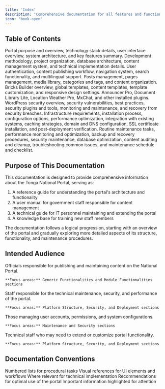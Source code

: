 ```yaml
---
title: 'Index'
description: 'Comprehensive documentation for all features and functionalities of the Tonga National Portal'
icon: 'book-open'
---
```


## Table of Contents

<CardGroup cols={2}>
  <Card title="Introduction" icon="circle-info" href="/tnp-documentation/introduction">
    Portal purpose and overview, technology stack details, user interface overview, system architecture, and key features summary.
  </Card>
  <Card title="Platform Structure" icon="sitemap" href="/tnp-documentation/platform-structure">
    Development methodology, project organization, database architecture, content management system, and technical implementation details.
  </Card>
  <Card title="Generic Functionalities" icon="puzzle-piece" href="/tnp-documentation/generic-functionalities">
    User authentication, content publishing workflow, navigation system, search functionality, and multilingual support.
  </Card>
  <Card title="Content Management" icon="file-lines" href="/tnp-documentation/content-management">
    Posts management, pages management, media library, categories and tags, and content organization.
  </Card>
  <Card title="Template Management" icon="palette" href="/tnp-documentation/template-management">
    Bricks Builder overview, global templates, content templates, template customization, and responsive design settings.
  </Card>
  <Card title="Plugins Functionalities" icon="puzzle-piece" href="/tnp-documentation/plugins-functionalities">
    Announcer Pro, Document Library Lite, Location Weather Pro, MxChat, and other installed plugins.
  </Card>
  <Card title="Security" icon="shield-halved" href="/tnp-documentation/security">
    WordPress security overview, security vulnerabilities, best practices, security plugins and tools, monitoring and maintenance, and recovery from security breaches.
  </Card>
  <Card title="Deployment" icon="server" href="/tnp-documentation/deployment">
    Infrastructure requirements, installation process, configuration options, performance optimization, integration with existing systems, caching strategies, domain and DNS configuration, SSL certificate installation, and post-deployment verification.
  </Card>
  <Card title="Maintenance" icon="wrench" href="/tnp-documentation/maintenance">
    Routine maintenance tasks, performance monitoring and optimization, backup and recovery procedures, security maintenance, database optimization, content auditing and cleanup, troubleshooting common issues, and maintenance schedule and checklist.
  </Card>
</CardGroup>

## Purpose of This Documentation

<Note>
This documentation is designed to provide comprehensive information about the Tonga National Portal, serving as:

1. A reference guide for understanding the portal's architecture and functionality
2. A user manual for government staff responsible for content management
3. A technical guide for IT personnel maintaining and extending the portal
4. A knowledge base for training new staff members

The documentation follows a logical progression, starting with an overview of the portal and gradually exploring more detailed aspects of its structure, functionality, and maintenance procedures.
</Note>

## Intended Audience

<Tabs>
  <Tab title="Government Content Managers">
    Officials responsible for publishing and maintaining content on the National Portal.
    
    **Focus areas:** Generic Functionalities and Module Functionalities sections
  </Tab>
  <Tab title="IT Personnel">
    Staff responsible for the technical maintenance, security, and performance of the portal.
    
    **Focus areas:** Platform Structure, Security, and Deployment sections
  </Tab>
  <Tab title="System Administrators">
    Those managing user accounts, permissions, and system configurations.
    
    **Focus areas:** Maintenance and Security sections
  </Tab>
  <Tab title="Developers">
    Technical staff who may need to extend or customize portal functionality.
    
    **Focus areas:** Platform Structure, Security, and Deployment sections
  </Tab>
</Tabs>

## Documentation Conventions

<AccordionGroup>
  <Accordion title="Step-by-Step Instructions">
    Numbered lists for procedural tasks
  </Accordion>
  <Accordion title="Screenshots">
    Visual references for UI elements and workflows
  </Accordion>
  <Accordion title="Code Examples">
    Where relevant for technical implementation
  </Accordion>
  <Accordion title="Best Practices">
    Recommendations for optimal use of the portal
  </Accordion>
  <Accordion title="Notes and Warnings">
    Important information highlighted for attention
  </Accordion>
</AccordionGroup>
